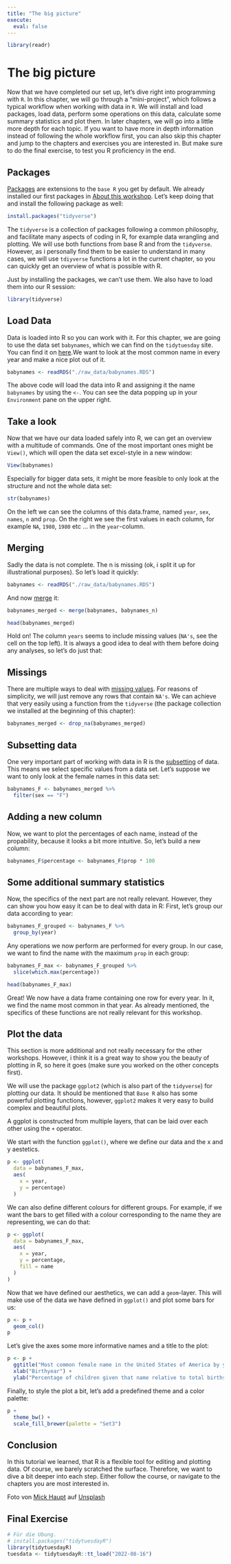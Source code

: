 ```yaml
---
title: "The big picture"
execute:
  eval: false
---
```


```r
library(readr)
```

# The big picture

Now that we have completed our set up, let's dive right into programming with `R`. In this chapter, we will go through a "mini-project", which follows a typical workflow when working with data in `R`. We will install and load packages, load data, perform some operations on this data, calculate some summary statistics and plot them. In later chapters, we will go into a little more depth for each topic. If you want to have more in depth information instead of following the whole workflow first, you can also skip this chapter and jump to the chapters and exercises you are interested in. But make sure to do the final exercise, to test you R proficiency in the end.

## Packages

[Packages](packages.qmd) are extensions to the `base R` you get by default. We already installed our first packages in [About this workshop](setup.qmd#about-this-workshop). Let's keep doing that and install the following package as well:

```r
install.packages("tidyverse")
```

The `tidyverse` is a collection of packages following a common philosophy, and facilitate many aspects of coding in R, for example data wrangling and plotting. We will use both functions from base R and from the `tidyverse`. However, as i personally find them to be easier to understand in many cases, we will use `tdiyverse` functions a lot in the current chapter, so you can quickly get an overview of what is possible with R. 

Just by installing the packages, we can't use them. We also have to load them into our R session:

```r
library(tidyverse)
```

## Load Data

Data is loaded into R so you can work with it. For this chapter, we are going to use the data set `babynames`, which we can find on the `tidytuesday` site.
You can find it on [here](https://github.com/nickhaf/r_tutorial/tree/main/raw_data).We want to look at the most common name in every year and make a nice plot out of it. 

```r
babynames <- readRDS("./raw_data/babynames.RDS")
```

The above code will load the data into R and assigning it the name `babynames` by using the `<-`. You can see the data popping up in your `Environment` pane on the upper right.

## Take a look

Now that we have our data loaded safely into R, we can get an overview with a multitude of commands. One of the most important ones might be `View()`, which will open the data set excel-style in a new window:

```r
View(babynames)
```

Especially for bigger data sets, it might be more feasible to only look at the structure and not the whole data set:

```r
str(babynames)
```

On the left we can see the columns of this data.frame, named `year`, `sex`, `names`, `n` and `prop`. On the right we see the first values in each column, for example `NA`, `1980`, `1980` etc ... in the `year`-column.

## Merging
Sadly the data is not complete. The n is missing (ok, i split it up for illustrational purposes). So let's load it quickly:

```r
babynames <- readRDS("./raw_data/babynames.RDS")
```

And now [merge](manipulation.qmd#Merging) it:
```r
babynames_merged <- merge(babynames, babynames_n)

head(babynames_merged)
```

Hold on! The column `years` seems to include missing values (`NA's`, see the cell on the top left). It is always a good idea to deal with them before doing any analyses, so let's do just that:

## Missings
There are multiple ways to deal with [missing values](http://localhost:5462/manipulation.html#missing-values). For reasons of simplicity, we will just remove any rows that contain `NA's`. We can achieve that very easily using a function from the `tidyverse` (the package collection we installed at the beginning of this chapter): 

::: tidyr
```r
babynames_merged <- drop_na(babynames_merged)
```
:::


## Subsetting data

One very important part of working with data in R is the [subsetting](subsetting.qmd) of data. This means we select specific values from a data set.
Let's suppose we want to only look at the female names in this data set:

::: tidyr
```r
babynames_F <- babynames_merged %>%
  filter(sex == "F")
```
:::

## Adding a new column
Now, we want to plot the percentages of each name, instead of the propability, because it looks a bit more intuitive. 
So, let's build a new column:       
```r
babynames_F$percentage <- babynames_F$prop * 100
```

::: advanced
## Some additional summary statistics
Now, the specifics of the next part are not really relevant. However, they can show you how easy it can be to deal with data in R:
First, let's group our data according to year:

::: tidyr
```r
babynames_F_grouped <- babynames_F %>%
  group_by(year)
```
::: 
Any operations we now perform are performed for every group. In our case, we want to find the name with the maximum `prop` in each group:

::: tidyr
```r
babynames_F_max <- babynames_F_grouped %>%
  slice(which.max(percentage))

head(babynames_F_max)
```
:::

Great! We now have a data frame containing one row for every year. In it, we find the name most common in that year. 
As already mentioned, the specifics of these functions are not really relevant for this workshop. 
:::

## Plot the data

::: advanced
This section is more additional and not really necessary for the other workshops. However, i think it is a great way to show you the beauty of plotting in R, so here it goes (make sure you worked on the other concepts first).


We will use the package `ggplot2` (which is also part of the `tidyverse`) for plotting our data. It should be mentioned that `Base R` also has some powerful plotting functions, however, `ggplot2` makes it very easy to build complex and beautiful plots.

A ggplot is constructed from multiple layers, that can be laid over each other using the `+` operator.  

We start with the function `ggplot()`, where we define our data and the x and y aestetics. 

::: tidyr
```r
p <- ggplot(
  data = babynames_F_max,
  aes(
    x = year,
    y = percentage)
  )
```
We can also define different colours for different groups. For example, if we want the bars to get filled with a colour corresponding to the name they are representing, we can do that: 

```r
p <- ggplot(
  data = babynames_F_max,
  aes(
    x = year,
    y = percentage,
    fill = name
  )
)
```

Now that we have defined our aesthetics, we can add a `geom`-layer. This will make use of the data we have defined in `ggplot()` and plot some bars for us:

```r
p <- p +
  geom_col()
p
```

Let's give the axes some more informative names and a title to the plot:
```r
p <- p +
  ggtitle("Most common female name in the United States of America by year") +
  xlab("Birthyear") +
  ylab("Percentage of children given that name relative to total births")
```


Finally, to style the plot a bit, let's add a predefined theme and a color palette:

```r
p +
  theme_bw() +
  scale_fill_brewer(palette = "Set3")
```
:::

:::

## Conclusion

In this tutorial we learned, that R is a flexible tool for editing and plotting data. Of course, we barely scratched the surface. Therefore, we want to dive a bit deeper into each step. Either follow the course, or navigate to the chapters you are most interested in.

Foto von <a href="https://unsplash.com/de/@rocinante_11?utm_source=unsplash&utm_medium=referral&utm_content=creditCopyText">Mick Haupt</a> auf <a href="https://unsplash.com/de/fotos/DgugiZUfH9k?utm_source=unsplash&utm_medium=referral&utm_content=creditCopyText">Unsplash</a>

## Final Exercise

```r
# Für die Übung.
# install.packages("tidytuesdayR")
library(tidytuesdayR)
tuesdata <- tidytuesdayR::tt_load("2022-08-16")
```
